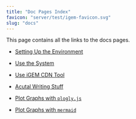 ```yaml
---
title: "Doc Pages Index"
favicon: "server/test/igem-favicon.svg"
slug: "docs"
---
```



This page contains all the links to the docs pages.

- [Setting Up the Environment](environment)

- [Use the System](system)

- [Use iGEM CDN Tool](igem-cdn)

- [Acutal Writing Stuff](writing)

- [Plot Graphs with `plogly.js`](plot)

- [Plot Graphs with `mermaid`](mermaid)

